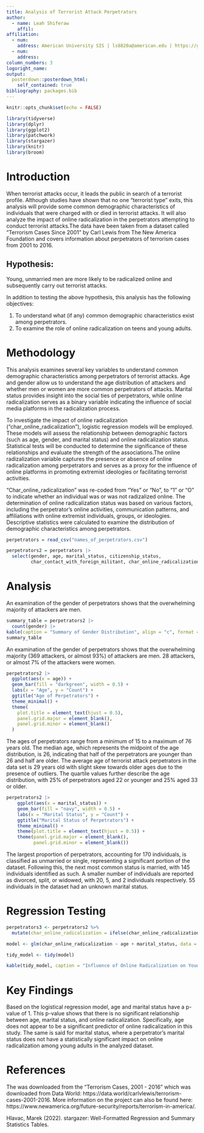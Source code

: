 ```yaml
---
title: Analysis of Terrorist Attack Perpetrators
author:
  - name: Leah Shiferaw
    affil: 
affiliation: 
  - num: 
    address: American University SIS | ls8820a@american.edu | https://github.com/leah-shiferaw 
  - num: 
    address: 
column_numbers: 3
logoright_name: 
output: 
  posterdown::posterdown_html:
    self_contained: true
bibliography: packages.bib
---
```


```r
knitr::opts_chunk$set(echo = FALSE)

library(tidyverse)
library(dplyr)
library(ggplot2)
library(patchwork)
library(stargazer)
library(knitr)
library(broom)

```

# Introduction

When terrorist attacks occur, it leads the public in search of a terrorist profile. Although studies have shown that no one “terrorist type” exits, this analysis will provide some common demographic characteristics of individuals that were charged with or died in terrorist attacks. It will also analyze the impact of online radicalization in the perpetrators attempting to conduct terrorist attacks.The data have been taken from a dataset called “Terrorism Cases Since 2001” by Carl Lewis from The New America Foundation and covers information about perpetrators of terrorism cases from 2001 to 2016. 

## Hypothesis:

Young, unmarried men are more likely to be radicalized online and subsequently carry out terrorist attacks.

In addition to testing the above hypothesis, this analysis has the following objectives:

1. To understand what (if any) common demographic characteristics exist among perpetrators. 
2. To examine the role of online radicalization on teens and young adults.

# Methodology

This analysis examines several key variables to understand common demographic characteristics among perpetrators of terrorist attacks. Age and gender allow us to understand the age distribution of attackers and whether men or women are more common perpetrators of attacks. Marital status provides insight into the social ties of perpetrators, while online radicalization serves as a binary variable indicating the influence of social media platforms in the radicalization process.

To investigate the impact of online radicalization ("char_online_radicalization"), logistic regression models will be employed. These models will assess the relationship between demographic factors (such as age, gender, and marital status) and online radicalization status. Statistical tests will be conducted to determine the significance of these relationships and evaluate the strength of the associations.The online radizalization variable captures the presence or absence of online radicalization among perpetrators and serves as a proxy for the influence of online platforms in promoting extremist ideologies or facilitating terrorist activities.

"Char_online_radicalization" was re-coded from "Yes" or "No", to "1" or "O" to indicate whether an individual was or was not radizalized online. The determination of online radicalization status was based on various factors, including the perpetrator's online activities, communication patterns, and affiliations with online extremist individuals, groups, or ideologies. Descriptive statistics were calculated to examine the distribution of demographic characteristics among perpetrators.


```r

perpetrators = read_csv("names_of_perpetrators.csv")

perpetrators2 = perpetrators |>
  select(gender, age, marital_status, citizenship_status, 
         char_contact_with_foreign_militant, char_online_radicalization)

```

# Analysis

An examination of the gender of perpetrators shows that the overwhelming majority of attackers are men.

```r

summary_table = perpetrators2 |>
  count(gender) |>
kable(caption = "Summary of Gender Distribution", align = "c", format = "html")
summary_table

```

An examination of the gender of perpetrators shows that the overwhelming majority (369 attackers, or almost 93%) of attackers are men. 28 attackers, or almost 7% of the attackers were women. 

```r

perpetrators2 |>
  ggplot(aes(x = age)) +
  geom_bar(fill = "darkgreen", width = 0.5) + 
  labs(x = "Age", y = "Count") +
  ggtitle("Age of Perpetrators") +
  theme_minimal() +
  theme(
    plot.title = element_text(hjust = 0.5),
    panel.grid.major = element_blank(),  
    panel.grid.minor = element_blank()  
  )

```

The ages of perpetrators range from a minimum of 15 to a maximum of 76 years old. The median age, which represents the midpoint of the age distribution, is 26, indicating that half of the perpetrators are younger than 26 and half are older. The average age of terrorist attack perpetrators in the data set is 29 years old with slight skew towards older ages due to the presence of outliers. The quartile values further describe the age distribution, with 25% of perpetrators aged 22 or younger and 25% aged 33 or older.


```r

perpetrators2 |>
    ggplot(aes(x = marital_status)) +
    geom_bar(fill = "navy", width = 0.5) + 
    labs(x = "Marital Status", y = "Count") +
    ggtitle("Marital Status of Perpetrators") +
    theme_minimal() +
    theme(plot.title = element_text(hjust = 0.5)) +
    theme(panel.grid.major = element_blank(), 
          panel.grid.minor = element_blank())
```

The largest proportion of perpetrators, accounting for 170 individuals, is classified as unmarried or single, representing a significant portion of the dataset. Following this, the next most common status is married, with 145 individuals identified as such. A smaller number of individuals are reported as divorced, split, or widowed, with 20, 5, and 2 individuals respectively. 55 individuals in the dataset had an unknown marital status.


# Regression Testing

```r

perpetrators3 <- perpetrators2 %>%
  mutate(char_online_radicalization = ifelse(char_online_radicalization == "yes", 1, 0))

model <- glm(char_online_radicalization ~ age + marital_status, data = perpetrators3, family = binomial)

tidy_model <- tidy(model)

kable(tidy_model, caption = "Influence of Online Radicalization on Young Adults", format = "html")


```

# Key Findings

Based on the logistical regression model, age and marital status have a p-value of 1. This p-value shows that there is no significant relationship between age, marital status, and online radicalization. Specifically, age does not appear to be a significant predictor of online radicalization in this study. The same is said for marital status, where a perpetrator's marital status does not have a statistically significant impact on online radicalization among young adults in the analyzed dataset.



# References

The was downloaded from the "Terrorism Cases, 2001 - 2016" which was downloaded from Data World: https://data.world/carlvlewis/terrorism-cases-2001-2016. More information on the project can also be found here: https://www.newamerica.org/future-security/reports/terrorism-in-america/. 

Hlavac, Marek (2022). stargazer: Well-Formatted Regression and Summary Statistics Tables.
